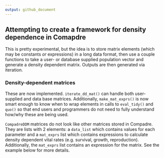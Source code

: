 ```yaml
---
output: github_document
---
```


## Attempting to create a framework for density dependence in Comapdre

This is pretty experimental, but the idea is to store matrix elements (which may
be constants _or_ expressions) in a long data format, then use a couple functions
to take a user- or database supplied population vector and generate a density
dependent matrix. Outputs are then generated via iteration.


### Density-dependent matrices

These are now implemented. `iterate_dd_mat()` can handle both user-supplied
and data base matrices. Additionally, `make_mat_exprs()` is now smart enough to
know when to wrap elements in calls to `eval_tidy()` and `quo()` so that end
users and programmers do not need to fully understand how/why these are being
used. 

`CompadreDDM` matrices do not look like other matrices stored in Compadre. They
are lists with 2 elements: a `data_list` which contains values for each parameter
and a `mat_exprs` list which contains expressions to calculate density dependent
vital rates (e.g. survival, growth, reproduction). Additionally, the `mat_exprs`
list contains an expression for the matrix. See the example below for more 
details.

